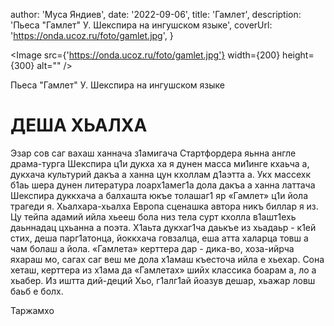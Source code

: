 
  author: 'Муса Яндиев',
  date: '2022-09-06',
  title: 'Гамлет',
  description: 'Пьеса "Гамлет" У. Шекспира на ингушском языке',
  coverUrl: 'https://onda.ucoz.ru/foto/gamlet.jpg',
}


<Image
  src={'https://onda.ucoz.ru/foto/gamlet.jpg'}
  width={200}
  height={300}
  alt=""
/>

Пьеса "Гамлет" У. Шекспира на ингушском языке

# ДЕША ХЬАЛХА

Эзар сов саг вахаш ханнача з1амигача Стартфордера яьнна англе драма-турга Шекспира ц1и дукха ха я дунен масса ми1инге кхаьча а, дукхача культурий дакъа а ханна цун кхоллам д1аэтта а.
Укх массехк б1аь шера дунен литература лоарх1амег1а дола дакъа а ханна латтача Шекспира дуккхача а балхашта юкъе толашаг1 яр «Гамлет» ц1и йола трагеди я. Хьалхара-хьалха Европа сценашка автора никъ биллар я из. Цу тейпа адамий ийла хьееш бола низ тела сурт кхолла в1ашт1ехь даьннадац цхьанна а поэта. Х1аьта дукхаг1ча даькъе из хьадаьр - к1ей стих, деша парг1атонца, йоккхача говзалца, еша атта халарца товш а чам болаш а йола.
«Гамлета» керттера дар - дика-во, хоза-ийрча яхараш мо, сагах саг веш ме дола х1амаш къесточа ийла е хьехар.
Сона хеташ, керттера из х1ама да «Гамлетах» шийх классика боарам а, ло а хьабер.
Из иштта дий-деций Хьо, г1алг1ай йоазув дешар, хьажар ловш баьб е болх.

Таржамхо
